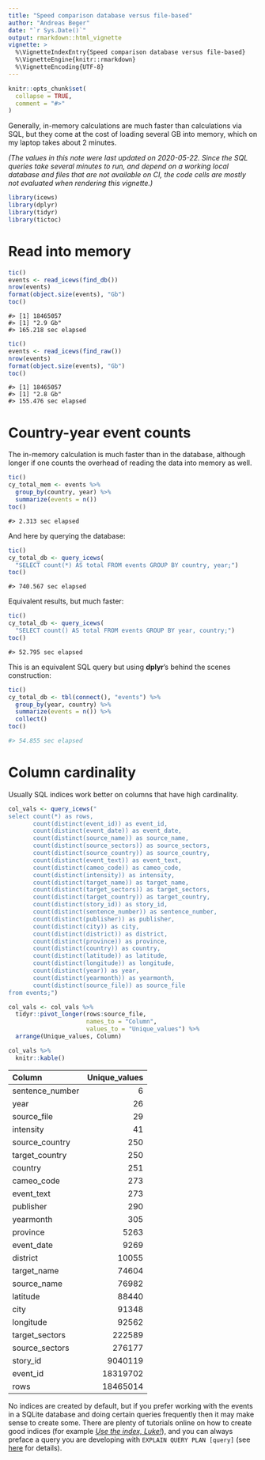 ```yaml
---
title: "Speed comparison database versus file-based"
author: "Andreas Beger"
date: "`r Sys.Date()`"
output: rmarkdown::html_vignette
vignette: >
  %\VignetteIndexEntry{Speed comparison database versus file-based}
  %\VignetteEngine{knitr::rmarkdown}
  %\VignetteEncoding{UTF-8}
---
```


```r
knitr::opts_chunk$set(
  collapse = TRUE,
  comment = "#>"
)
```

Generally, in-memory calculations are much faster than calculations via SQL, but they come at the cost of loading several GB into memory, which on my laptop takes about 2 minutes. 

_(The values in this note were last updated on 2020-05-22. Since the SQL queries take several minutes to run, and depend on a working local database and files that are not available on CI, the code cells are mostly not evaluated when rendering this vignette.)_

```r
library(icews)
library(dplyr)
library(tidyr)
library(tictoc)
```

# Read into memory

```r
tic()
events <- read_icews(find_db())
nrow(events)
format(object.size(events), "Gb")
toc()
```

```
#> [1] 18465057
#> [1] "2.9 Gb"
#> 165.218 sec elapsed
```

```r
tic()
events <- read_icews(find_raw())
nrow(events)
format(object.size(events), "Gb")
toc()
```

```
#> [1] 18465057
#> [1] "2.8 Gb"
#> 155.476 sec elapsed
```

# Country-year event counts

The in-memory calculation is much faster than in the database, although longer if one counts the overhead of reading the data into memory as well.

```r
tic()
cy_total_mem <- events %>% 
  group_by(country, year) %>% 
  summarize(events = n())
toc()
```

```
#> 2.313 sec elapsed
```

And here by querying the database:

```r
tic()
cy_total_db <- query_icews(
  "SELECT count(*) AS total FROM events GROUP BY country, year;")
toc()
```

```
#> 740.567 sec elapsed
```

Equivalent results, but much faster:

```r
tic()
cy_total_db <- query_icews(
  "SELECT count() AS total FROM events GROUP BY year, country;")
toc()
```

```
#> 52.795 sec elapsed
```

This is an equivalent SQL query but using **dplyr**'s behind the scenes construction:

```r
tic()
cy_total_db <- tbl(connect(), "events") %>% 
  group_by(year, country) %>% 
  summarize(events = n()) %>%
  collect()
toc()
```

```r
#> 54.855 sec elapsed
```

# Column cardinality

Usually SQL indices work better on columns that have high cardinality.

```r
col_vals <- query_icews("
select count(*) as rows,
       count(distinct(event_id)) as event_id,
       count(distinct(event_date)) as event_date,
       count(distinct(source_name)) as source_name,
       count(distinct(source_sectors)) as source_sectors,
       count(distinct(source_country)) as source_country,
       count(distinct(event_text)) as event_text,
       count(distinct(cameo_code)) as cameo_code,
       count(distinct(intensity)) as intensity,
       count(distinct(target_name)) as target_name,
       count(distinct(target_sectors)) as target_sectors,
       count(distinct(target_country)) as target_country,
       count(distinct(story_id)) as story_id,
       count(distinct(sentence_number)) as sentence_number,
       count(distinct(publisher)) as publisher,
       count(distinct(city)) as city,
       count(distinct(district)) as district,
       count(distinct(province)) as province,
       count(distinct(country)) as country,
       count(distinct(latitude)) as latitude,
       count(distinct(longitude)) as longitude,
       count(distinct(year)) as year,
       count(distinct(yearmonth)) as yearmonth,
       count(distinct(source_file)) as source_file
from events;") 

col_vals <- col_vals %>%
  tidyr::pivot_longer(rows:source_file, 
                      names_to = "Column", 
                      values_to = "Unique_values") %>%
  arrange(Unique_values, Column) 

col_vals %>%
  knitr::kable()
```

|Column          | Unique_values|
|:---------------|-------------:|
|sentence_number |             6|
|year            |            26|
|source_file     |            29|
|intensity       |            41|
|source_country  |           250|
|target_country  |           250|
|country         |           251|
|cameo_code      |           273|
|event_text      |           273|
|publisher       |           290|
|yearmonth       |           305|
|province        |          5263|
|event_date      |          9269|
|district        |         10055|
|target_name     |         74604|
|source_name     |         76982|
|latitude        |         88440|
|city            |         91348|
|longitude       |         92562|
|target_sectors  |        222589|
|source_sectors  |        276177|
|story_id        |       9040119|
|event_id        |      18319702|
|rows            |      18465014|

No indices are created by default, but if you prefer working with the events in a SQLite database and doing certain queries frequently then it may make sense to create some. There are plenty of tutorials online on how to create good indices (for example [_Use the index, Luke!_](https://use-the-index-luke.com)), and you can always preface a query you are developing with `EXPLAIN QUERY PLAN [query]` (see [here](https://www.sqlite.org/eqp.html) for details).
